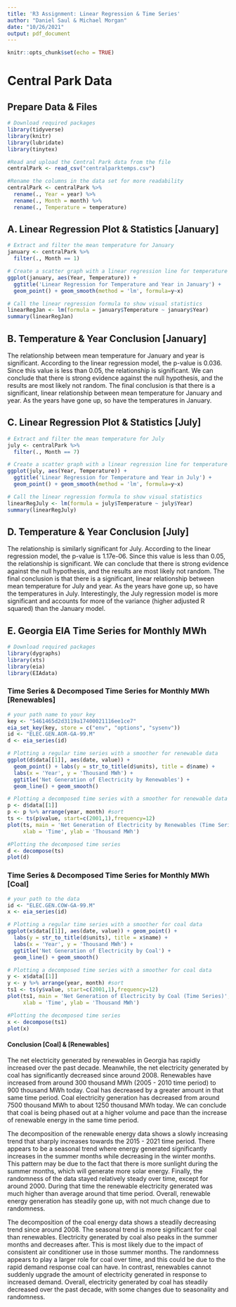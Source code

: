 ```yaml
---
title: 'R3 Assignment: Linear Regression & Time Series'
author: "Daniel Saul & Michael Morgan"
date: "10/26/2021"
output: pdf_document
---
```


```r
knitr::opts_chunk$set(echo = TRUE)
```

# Central Park Data
## Prepare Data & Files
```r
# Download required packages
library(tidyverse)
library(knitr)
library(lubridate)
library(tinytex)

#Read and upload the Central Park data from the file
centralPark <- read_csv("centralparktemps.csv")

#Rename the columns in the data set for more readability
centralPark <- centralPark %>%
  rename(., Year = year) %>%
  rename(., Month = month) %>%
  rename(., Temperature = temperature)
```

## A. Linear Regression Plot & Statistics [January]
```r
# Extract and filter the mean temperature for January
january <- centralPark %>%
  filter(., Month == 1)

# Create a scatter graph with a linear regression line for temperature and year
ggplot(january, aes(Year, Temperature)) + 
  ggtitle('Linear Regression for Temperature and Year in January') + 
  geom_point() + geom_smooth(method = 'lm', formula=y~x)

# Call the linear regression formula to show visual statistics
linearRegJan <- lm(formula = january$Temperature ~ january$Year)
summary(linearRegJan)
```

## B. Temperature & Year Conclusion [January]
The relationship between mean temperature for January and year is significant. According to the linear regression model, the p-value is 0.036. Since this value is less than 0.05, the relationship is significant. We can conclude that there is strong evidence against the null hypothesis, and the results are most likely not random. The final conclusion is that there is a significant, linear relationship between mean temperature for January and year. As the years have gone up, so have the temperatures in January.

## C. Linear Regression Plot & Statistics [July]
```r
# Extract and filter the mean temperature for July
july <- centralPark %>%
  filter(., Month == 7)

# Create a scatter graph with a linear regression line for temperature and year
ggplot(july, aes(Year, Temperature)) + 
  ggtitle('Linear Regression for Temperature and Year in July') + 
  geom_point() + geom_smooth(method = 'lm', formula=y~x)

# Call the linear regression formula to show visual statistics
linearRegJuly <- lm(formula = july$Temperature ~ july$Year)
summary(linearRegJuly)
```

## D. Temperature & Year Conclusion [July]
The relationship is similarly significant for July. According to the linear regression model, the p-value is 1.17e-06. Since this value is less than 0.05, the relationship is significant. We can conclude that there is strong evidence against the null hypothesis, and the results are most likely not random. The final conclusion is that there is a significant, linear relationship between mean temperature for July and year. As the years have gone up, so have the temperatures in July. Interestingly, the July regression model is more significant and accounts for more of the variance (higher adjusted R squared) than the January model.

## E. Georgia EIA Time Series for Monthly MWh
```r
# Download required packages
library(dygraphs)
library(xts)
library(eia)
library(EIAdata)
```

### Time Series & Decomposed Time Series for Monthly MWh [Renewables]
```r
# your path name to your key
key <- "5461465d2d3119a17400021116ee1ce7"
eia_set_key(key, store = c("env", "options", "sysenv"))
id <- "ELEC.GEN.AOR-GA-99.M"
d <- eia_series(id)

# Plotting a regular time series with a smoother for renewable data
ggplot(d$data[[1]], aes(date, value)) + 
  geom_point() + labs(y = str_to_title(d$units), title = d$name) + 
  labs(x = 'Year', y = 'Thousand MWh') + 
  ggtitle('Net Generation of Electricity by Renewables') + 
  geom_line() + geom_smooth()

# Plotting a decomposed time series with a smoother for renewable data
p <- d$data[[1]]
p <- p %>% arrange(year, month) #sort
ts <- ts(p$value, start=c(2001,1),frequency=12)
plot(ts, main = 'Net Generation of Electricity by Renewables (Time Series)', 
     xlab = 'Time', ylab = 'Thousand MWh')

#Plotting the decomposed time series
d <- decompose(ts)
plot(d)
```

### Time Series & Decomposed Time Series for Monthly MWh [Coal]
```r
# your path to the data
id <- "ELEC.GEN.COW-GA-99.M"
x <- eia_series(id)

# Plotting a regular time series with a smoother for coal data
ggplot(x$data[[1]], aes(date, value)) + geom_point() + 
  labs(y = str_to_title(d$units), title = x$name) + 
  labs(x = 'Year', y = 'Thousand MWh') + 
  ggtitle('Net Generation of Electricity by Coal') + 
  geom_line() + geom_smooth()

# Plotting a decomposed time series with a smoother for coal data
y <- x$data[[1]]
y <- y %>% arrange(year, month) #sort
ts1 <- ts(y$value, start=c(2001,1),frequency=12)
plot(ts1, main = 'Net Generation of Electricity by Coal (Time Series)', 
     xlab = 'Time', ylab = 'Thousand MWh')

#Plotting the decomposed time series
x <- decompose(ts1)
plot(x)
```

#### Conclusion [Coal] & [Renewables]

The net electricity generated by renewables in Georgia has rapidly increased over the past decade. Meanwhile, the net electricity generated by coal has significantly decreased since around 2008. Renewables have increased from around 300 thousand MWh (2005 - 2010 time period) to 900 thousand MWh today. Coal has decreased by a greater amount in that same time period. Coal electricity generation has decreased from around 7500 thousand MWh to about 1250 thousand MWh today. We can conclude that coal is being phased out at a higher volume and pace than the increase of renewable energy in the same time period.

The decomposition of the renewable energy data shows a slowly increasing trend that sharply increases towards the 2015 - 2021 time period. There appears to be a seasonal trend where energy generated significantly increases in the summer months while decreasing in the winter months. This pattern may be due to the fact that there is more sunlight during the summer months, which will generate more solar energy. Finally, the randomness of the data stayed relatively steady over time, except for around 2000. During that time the renewable electricity generated was much higher than average around that time period. Overall, renewable energy generation has steadily gone up, with not much change due to randomness.

The decomposition of the coal energy data shows a steadily decreasing trend since around 2008. The seasonal trend is more significant for coal than renewables. Electricity generated by coal also peaks in the summer months and decreases after. This is most likely due to the impact of consistent air conditioner use in those summer months. The randomness appears to play a larger role for coal over time, and this could be due to the rapid demand response coal can have. In contrast, renewables cannot suddenly upgrade the amount of electricity generated in response to increased demand. Overall, electricity generated by coal has steadily decreased over the past decade, with some changes due to seasonality and randomness.

